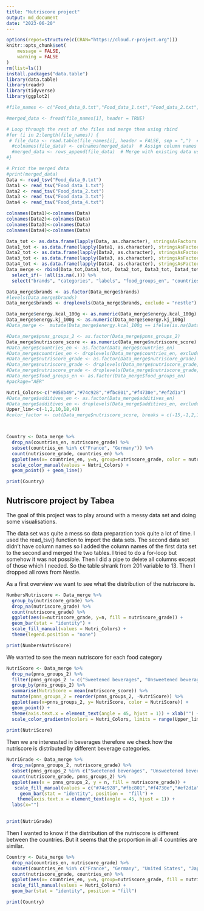 ```yaml
---
title: "Nutriscore project"
output: md_document
date: "2023-06-20"
---
```


```r
options(repos=structure(c(CRAN="https://cloud.r-project.org")))
knitr::opts_chunk$set(
	message = FALSE,
	warning = FALSE
)
rm(list=ls())
install.packages("data.table")
library(data.table)
library(readr)
library(tidyverse)
library(ggplot2)

#file_names <- c("Food_data_0.txt","Food_data_1.txt","Food_data_2.txt","Food_data_3.txt","Food_data_4.txt")

#merged_data <- fread(file_names[1], header = TRUE)

# Loop through the rest of the files and merge them using rbind
#for (i in 2:length(file_names)) {
 # file_data <- read.table(file_names[i], header = FALSE, sep = ",")  # Read the file without headers
  #colnames(file_data) <- colnames(merged_data)  # Assign column names from the first file
  #merged_data <- rows_append(file_data)  # Merge with existing data using rbind
#}

# Print the merged data
#print(merged_data)
Data <- read_tsv("Food_data_0.txt")
Data1 <- read_tsv("Food_data_1.txt")
Data2 <- read_tsv("Food_data_2.txt")
Data3 <- read_tsv("Food_data_3.txt")
Data4 <- read_tsv("Food_data_4.txt")

colnames(Data1)<-colnames(Data) 
colnames(Data2)<-colnames(Data) 
colnames(Data3)<-colnames(Data) 
colnames(Data4)<-colnames(Data) 

Data_tot <- as.data.frame(lapply(Data, as.character), stringsAsFactors = FALSE)
Data1_tot <- as.data.frame(lapply(Data1, as.character), stringsAsFactors = FALSE)
Data2_tot <- as.data.frame(lapply(Data2, as.character), stringsAsFactors = FALSE)
Data3_tot <- as.data.frame(lapply(Data3, as.character), stringsAsFactors = FALSE)
Data4_tot <- as.data.frame(lapply(Data4, as.character), stringsAsFactors = FALSE)
Data_merge <- rbind(Data_tot,Data1_tot, Data2_tot, Data3_tot, Data4_tot) %>%
  select_if(~ !all(is.na(.))) %>%
  select("brands", "categories", "labels", "food_groups_en", "countries_en", "ingredients_analysis_tags", "allergens", "additives_n", "nutriscore_score", "nutriscore_grade", "pnns_groups_2", "energy.kcal_100g", "energy.kj_100g") 

Data_merge$brands <- as.factor(Data_merge$brands)
#levels(Data_merge$brands)
Data_merge$brands <- droplevels(Data_merge$brands, exclude = "nestle")

Data_merge$energy.kcal_100g <- as.numeric(Data_merge$energy.kcal_100g)
Data_merge$energy.kj_100g <- as.numeric(Data_merge$energy.kj_100g)
#Data_merge <-  mutate(Data_merge$energy.kcal_100g == ifelse(is.na(Data_merge$energy.kcal_100g), Data_merge$energy.kj_100g / 4.184, Data_merge$energy.kcal_100g),Data_merge$energy.kj_100g == ifelse(is.na(Data_merge$energy.kj_100g), Data_merge$energy.kcal_100g * 4.184, Data_merge$energy.kj_100g))

#Data_merge$pnns_groups_2 <- as.factor(Data_merge$pnns_groups_2)
Data_merge$nutriscore_score <- as.numeric(Data_merge$nutriscore_score)
#Data_merge$countries_en <- as.factor(Data_merge$countries_en)
#Data_merge$countries_en <- droplevels(Data_merge$countries_en, exclude = "NA")
#Data_merge$nutriscore_grade <- as.factor(Data_merge$nutriscore_grade) 
#Data_merge$nutriscore_grade <- droplevels(Data_merge$nutriscore_grade, exclude = "NA")
#Data_merge$nutriscore_grade <- droplevels(Data_merge$nutriscore_grade, exclude = " ")
#Data_merge$food_groups_en <- as.factor(Data_merge$food_groups_en)
#package="AER"

Nutri_Colors<-c("#058b49","#74c928","#fbc801","#f4730e","#ef2d1a")
#Data_merge$additives_en <- as.factor(Data_merge$additives_en)
#Data_merge$additives_en <- droplevels(Data_merge$additives_en, exclude = "")
Upper_lim<-c(-1,2,10,18,40)
#color_factor <- cut(Data_merge$nutriscore_score, breaks = c(-15,-1,2,10,18,40), labels = c("#058b49","#74c928","#fbc801","#f4730e","#ef2d1a"))



Country <- Data_merge %>%
  drop_na(countries_en, nutriscore_grade) %>%
  subset(countries_en %in% c("France", "Germany")) %>%
  count(nutriscore_grade, countries_en) %>%
  ggplot(aes(x= countries_en, y=n, group=nutriscore_grade, color = nutriscore_grade))+
  scale_color_manual(values = Nutri_Colors) +
  geom_point() + geom_line()  

print(Country)

```

## Nutriscore project by Tabea
The goal of this project was to play around with a messy data set and doing some visualisations.  

The data set was quite a mess so data preparation took quite a lot of time. I used the read_tsv() function to import the data sets. The second data set didn't have column names so I added the column names of the first data set to the second and merged the two tables. I tried to do a for-loop but somehow it was not possible. Then I did a pipe to delete all columns except of those which I needed. So the table shrank from 201 variable to 13. Then I dropped all rows from Nestle.


As a first overview we want to see what the distribution of the nutriscore is.

```r
NumbersNutriscore <- Data_merge %>%
  group_by(nutriscore_grade) %>%
  drop_na(nutriscore_grade) %>%
  count(nutriscore_grade) %>%
  ggplot(aes(x=nutriscore_grade, y=n, fill = nutriscore_grade)) +
  geom_bar(stat = "identity") +
  scale_fill_manual(values = Nutri_Colors) +
  theme(legend.position = "none")

print(NumbersNutriscore)
```

We wanted to see the mean nutriscore for each food category

```r
NutriScore <- Data_merge %>%
  drop_na(pnns_groups_2) %>%
  filter(pnns_groups_2 != c("Sweetened beverages", "Unsweetened beverages", "Artificially sweetened beverages", "Alcoholic beverages")) %>%
  group_by(pnns_groups_2) %>%
  summarise(NutriScore = mean(nutriscore_score)) %>%
  mutate(pnns_groups_2 = reorder(pnns_groups_2, -NutriScore)) %>%
  ggplot(aes(x=pnns_groups_2, y= NutriScore, color = NutriScore)) +
  geom_point() +
  theme(axis.text.x = element_text(angle = 45, hjust = 1)) + xlab("") +
  scale_color_gradientn(colors = Nutri_Colors, limits = range(Upper_lim))
  
print(NutriScore)
```

Then we are interessted in beverages therefore we check how the nutriscore is distributed by different beverage categories.

```r
NutriGrade <- Data_merge %>%
  drop_na(pnns_groups_2, nutriscore_grade) %>%
  subset(pnns_groups_2 %in% c("Sweetened beverages", "Unsweetened beverages", "Artificially sweetened beverages", "Alcoholic beverages")) %>%
  count(nutriscore_grade, pnns_groups_2) %>%
  ggplot(aes(x = pnns_groups_2, y = n, fill = nutriscore_grade)) +
   scale_fill_manual(values = c("#74c928","#fbc801","#f4730e","#ef2d1a")) +
     geom_bar(stat = "identity", position =  "fill") + 
    theme(axis.text.x = element_text(angle = 45, hjust = 1)) +
  labs(x="")
  

print(NutriGrade)
```

Then I wanted to know if the distribution of the nutriscore is different between the countries. But it seems that the proportion in all 4 countries are similar.

```r
Country <- Data_merge %>%
  drop_na(countries_en, nutriscore_grade) %>%
  subset(countries_en %in% c("France", "Germany", "United States", "Japan")) %>%
  count(nutriscore_grade, countries_en) %>%
  ggplot(aes(x= countries_en, y=n, group=nutriscore_grade, fill = nutriscore_grade))+
  scale_fill_manual(values = Nutri_Colors) +
  geom_bar(stat = "identity", position = "fill")

print(Country)
```
